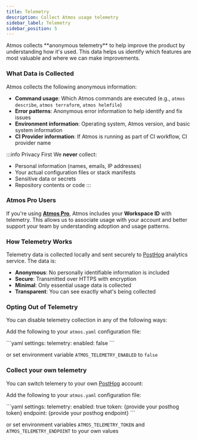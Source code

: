 ```yaml
---
title: Telemetry
description: Collect Atmos usage telemetry
sidebar_label: Telemetry
sidebar_position: 5
---
```


<Intro>
Atmos collects **anonymous telemetry** to help improve the product by understanding how it's used. 
This data helps us identify which features are most valuable and where we can make improvements.
</Intro>

### What Data is Collected

Atmos collects the following anonymous information:

- **Command usage**: Which Atmos commands are executed (e.g., `atmos describe`, `atmos terraform`, `atmos helmfile`)
- **Error patterns**: Anonymous error information to help identify and fix issues
- **Environment information**: Operating system, Atmos version, and basic system information
- **CI Provider information**: If Atmos is running as part of CI workflow, CI provider name

:::info Privacy First
We **never** collect:
- Personal information (names, emails, IP addresses)
- Your actual configuration files or stack manifests
- Sensitive data or secrets
- Repository contents or code
:::
### Atmos Pro Users

If you're using [**Atmos Pro**](https://atmos-pro.com), Atmos includes your **Workspace ID** with telemetry. This allows us to associate usage with your account and better support your team by understanding adoption and usage patterns.

### How Telemetry Works

Telemetry data is collected locally and sent securely to [PostHog](https://posthog.com/) analytics service. The data is:

- **Anonymous**: No personally identifiable information is included
- **Secure**: Transmitted over HTTPS with encryption
- **Minimal**: Only essential usage data is collected
- **Transparent**: You can see exactly what's being collected

### Opting Out of Telemetry

You can disable telemetry collection in any of the following ways:

Add the following to your `atmos.yaml` configuration file:

<File title="atmos.yaml">
```yaml
settings:
    telemetry:
        enabled: false
```
</File>

or set environment variable `ATMOS_TELEMETRY_ENABLED` to `false` 

### Collect your own telemetry

You can switch telemery to your own [PostHog](https://posthog.com/) account:

Add the following to your `atmos.yaml` configuration file:

<File title="atmos.yaml">
```yaml
settings:
  telemetry:
    enabled: true
    token: {provide your posthog token}
    endpoint: {provide your posthog endpoint}
```
</File>

or set environment variables `ATMOS_TELEMETRY_TOKEN` and `ATMOS_TELEMETRY_ENDPOINT` to your own values

